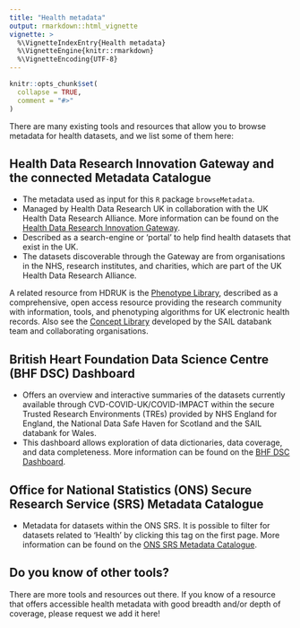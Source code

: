 ```yaml
---
title: "Health metadata"
output: rmarkdown::html_vignette
vignette: >
  %\VignetteIndexEntry{Health metadata}
  %\VignetteEngine{knitr::rmarkdown}
  %\VignetteEncoding{UTF-8}
---
```


```r
knitr::opts_chunk$set(
  collapse = TRUE,
  comment = "#>"
)
```

There are many existing tools and resources that allow you to browse metadata for health datasets, and we list some of them here:

## Health Data Research Innovation Gateway and the connected Metadata Catalogue

- The metadata used as input for this `R` package `browseMetadata`.
- Managed by Health Data Research UK in collaboration with the UK Health Data Research Alliance. More information can be found on the [Health Data Research Innovation Gateway](https://web.www.healthdatagateway.org/search?search=&datasetSort=latest&tab=Datasets).
- Described as a search-engine or ‘portal’ to help find health datasets that exist in the UK.
- The datasets discoverable through the Gateway are from organisations in the NHS, research institutes, and charities, which are part of the UK Health Data Research Alliance.

A related resource from HDRUK is the [Phenotype Library](https://phenotypes.healthdatagateway.org), described as a comprehensive, open access resource providing the research community with information, tools, and phenotyping algorithms for UK electronic health records. Also see the [Concept Library](https://conceptlibrary.saildatabank.com) developed by the SAIL databank team and collaborating organisations.

## British Heart Foundation Data Science Centre (BHF DSC) Dashboard

- Offers an overview and interactive summaries of the datasets currently available through CVD-COVID-UK/COVID-IMPACT within the secure Trusted Research Environments (TREs) provided by NHS England for England, the National Data Safe Haven for Scotland and the SAIL databank for Wales.
- This dashboard allows exploration of data dictionaries, data coverage, and data completeness. More information can be found on the [BHF DSC Dashboard](https://bhf-dsc-hds.shinyapps.io/cvd-covid-tre-dashboard).

## Office for National Statistics (ONS) Secure Research Service (SRS) Metadata Catalogue

- Metadata for datasets within the ONS SRS. It is possible to filter for datasets related to 'Health' by clicking this tag on the first page. More information can be found on the [ONS SRS Metadata Catalogue](https://ons.metadata.works/).

## Do you know of other tools? 

There are more tools and resources out there. If you know of a resource that offers accessible health metadata with good breadth and/or depth of coverage, please request we add it here!
